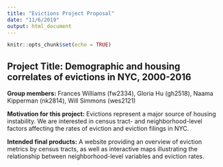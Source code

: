 ```yaml
---
title: "Evictions Project Proposal"
date: "11/6/2019"
output: html_document
---
```


```r
knitr::opts_chunk$set(echo = TRUE)
```


## **Project Title:** Demographic and housing correlates of evictions in NYC, 2000-2016

**Group members:** Frances Williams (fw2334), Gloria Hu (gh2518), Naama Kipperman (nk2814), Will Simmons (wes2121)

**Motivation for this project:** Evictions represent a major source of housing instability. We are interested in census tract- and neighborhood-level factors affecting the rates of eviction and eviction filings in NYC. 

**Intended final products:** A website providing an overview of eviction metrics by census tracts, as well as interactive maps illustrating the relationship between neighborhood-level variables and eviction rates. 

